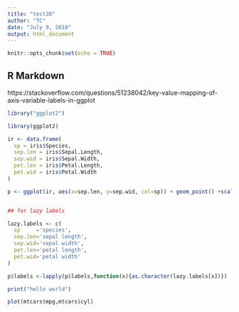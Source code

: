 ```yaml
---
title: "test38"
author: "TC"
date: "July 9, 2018"
output: html_document
---
```


```r
knitr::opts_chunk$set(echo = TRUE)
```

## R Markdown
https://stackoverflow.com/questions/51238042/key-value-mapping-of-axis-variable-labels-in-ggplot

```r
library("ggplot2")
```

```r

library(ggplot2)

ir <- data.frame(
  sp = iris$Species,
  sep.len = iris$Sepal.Length,
  sep.wid = iris$Sepal.Width,
  pet.len = iris$Petal.Length,
  pet.wid = iris$Petal.Width
)

p <- ggplot(ir, aes(x=sep.len, y=sep.wid, col=sp)) + geom_point() +scale_color_discrete("species")


## for lazy labels

lazy.labels <- c(
  sp     ='species',
  sep.len='sepal length',
  sep.wid='sepal width',
  pet.len='petal length',
  pet.wid='petal width'
)

p$labels <-lapply(p$labels,function(x){as.character(lazy.labels[x])})


```


```r
print("hello world")

plot(mtcars$mpg,mtcars$cyl)

```

